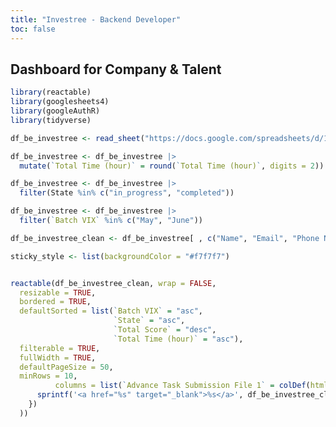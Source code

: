 ```yaml
---
title: "Investree - Backend Developer"
toc: false
---
```


## Dashboard for Company & Talent

```r
library(reactable)
library(googlesheets4)
library(googleAuthR)
library(tidyverse)
```

```r
df_be_investree <- read_sheet("https://docs.google.com/spreadsheets/d/1Dt5raXsJ2atbSRHbZAt_YmGRwdOXy0deLUYZS4gP0Sk", range = "Investree - Backend Developer")
```

```r

df_be_investree <- df_be_investree |> 
  mutate(`Total Time (hour)` = round(`Total Time (hour)`, digits = 2))

df_be_investree <- df_be_investree |> 
  filter(State %in% c("in_progress", "completed"))

df_be_investree <- df_be_investree |> 
  filter(`Batch VIX` %in% c("May", "June"))

df_be_investree_clean <- df_be_investree[ , c("Name", "Email", "Phone Number", "Batch VIX", "State", "Advance Task Submission File 1", "Total Score", "Total Time (hour)")]
```

```r

sticky_style <- list(backgroundColor = "#f7f7f7")


reactable(df_be_investree_clean, wrap = FALSE,
  resizable = TRUE,
  bordered = TRUE,
  defaultSorted = list(`Batch VIX` = "asc",
                       `State` = "asc",
                       `Total Score` = "desc", 
                       `Total Time (hour)` = "asc"),
  filterable = TRUE, 
  fullWidth = TRUE,
  defaultPageSize = 50,
  minRows = 10,
          columns = list(`Advance Task Submission File 1` = colDef(html = TRUE, cell = function(value, index) {
      sprintf('<a href="%s" target="_blank">%s</a>', df_be_investree_clean$`Advance Task Submission File 1`[index], value)
    })
  ))
```
